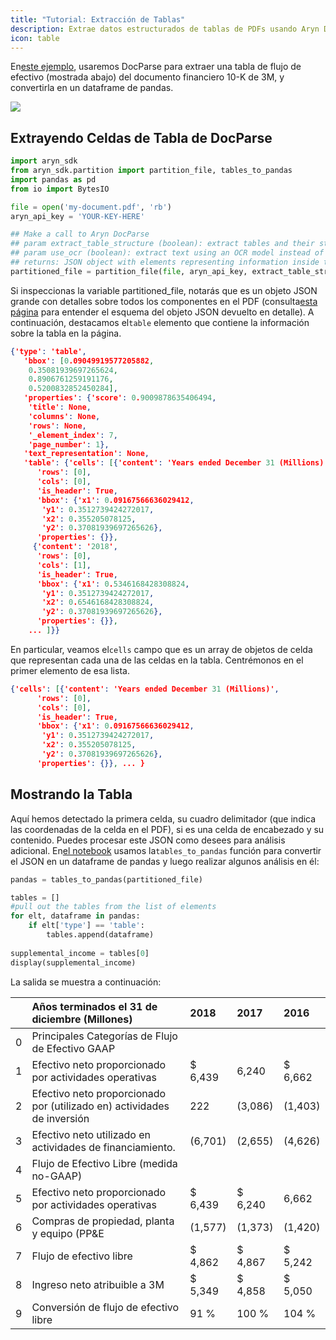 ```yaml
---
title: "Tutorial: Extracción de Tablas"
description: Extrae datos estructurados de tablas de PDFs usando Aryn DocParse
icon: table
---
```


En[este ejemplo](https://colab.research.google.com/drive/1Qpd-llPC-EPzuTwLfnguMnrQk0eclyqJ?usp=sharing), usaremos DocParse para extraer una tabla de flujo de efectivo (mostrada abajo) del documento financiero 10-K de 3M, y convertirla en un dataframe de pandas.

<Frame>
  <img src="../../images/3m_10k_extract.png" />
</Frame>

## Extrayendo Celdas de Tabla de DocParse

```python table_demo.py
import aryn_sdk
from aryn_sdk.partition import partition_file, tables_to_pandas
import pandas as pd
from io import BytesIO

file = open('my-document.pdf', 'rb')
aryn_api_key = 'YOUR-KEY-HERE'

## Make a call to Aryn DocParse
## param extract_table_structure (boolean): extract tables and their structural content. default: False
## param use_ocr (boolean): extract text using an OCR model instead of extracting embedded text in PDF. default: False
## returns: JSON object with elements representing information inside the PDF
partitioned_file = partition_file(file, aryn_api_key, extract_table_structure=True, use_ocr=True)
```

Si inspeccionas la variable partitioned\_file, notarás que es un objeto JSON grande con detalles sobre todos los componentes en el PDF (consulta[esta página](../output_structure) para entender el esquema del objeto JSON devuelto en detalle). A continuación, destacamos el`table` elemento que contiene la información sobre la tabla en la página.

```json output.json
{'type': 'table',
   'bbox': [0.09049919577205882,
    0.35081939697265624,
    0.8906761259191176,
    0.5200832852450284],
   'properties': {'score': 0.9009878635406494,
    'title': None,
    'columns': None,
    'rows': None,
    '_element_index': 7,
    'page_number': 1},
   'text_representation': None,
   'table': {'cells': [{'content': 'Years ended December 31 (Millions)',
      'rows': [0],
      'cols': [0],
      'is_header': True,
      'bbox': {'x1': 0.09167566636029412,
       'y1': 0.3512739424272017,
       'x2': 0.355205078125,
       'y2': 0.37081939697265626},
      'properties': {}},
     {'content': '2018',
      'rows': [0],
      'cols': [1],
      'is_header': True,
      'bbox': {'x1': 0.5346168428308824,
       'y1': 0.3512739424272017,
       'x2': 0.6546168428308824,
       'y2': 0.37081939697265626},
      'properties': {}},
    ... ]}}
```

En particular, veamos el`cells` campo que es un array de objetos de celda que representan cada una de las celdas en la tabla. Centrémonos en el primer elemento de esa lista.

```json cells.json
{'cells': [{'content': 'Years ended December 31 (Millions)',
      'rows': [0],
      'cols': [0],
      'is_header': True,
      'bbox': {'x1': 0.09167566636029412,
       'y1': 0.3512739424272017,
       'x2': 0.355205078125,
       'y2': 0.37081939697265626},
      'properties': {}}, ... }

```

## Mostrando la Tabla

Aquí hemos detectado la primera celda, su cuadro delimitador (que indica las coordenadas de la celda en el PDF), si es una celda de encabezado y su contenido. Puedes procesar este JSON como desees para análisis adicional. En[el notebook](https://colab.research.google.com/drive/1Qpd-llPC-EPzuTwLfnguMnrQk0eclyqJ?usp=sharing) usamos la`tables_to_pandas` función para convertir el JSON en un dataframe de pandas y luego realizar algunos análisis en él:

```python display_table.py
pandas = tables_to_pandas(partitioned_file)

tables = []
#pull out the tables from the list of elements
for elt, dataframe in pandas:
    if elt['type'] == 'table':
        tables.append(dataframe)
        
supplemental_income = tables[0]
display(supplemental_income)
```

La salida se muestra a continuación:

|    | Años terminados el 31 de diciembre (Millones)                           | 2018     | 2017     | 2016     |
| -: | :---------------------------------------------------------------------- | :------- | :------- | :------- |
|  0 | Principales Categorías de Flujo de Efectivo GAAP                        |          |          |          |
|  1 | Efectivo neto proporcionado por actividades operativas                  | \$ 6,439 | 6,240    | \$ 6,662 |
|  2 | Efectivo neto proporcionado por (utilizado en) actividades de inversión | 222      | (3,086)  | (1,403)  |
|  3 | Efectivo neto utilizado en actividades de financiamiento.               | (6,701)  | (2,655)  | (4,626)  |
|  4 | Flujo de Efectivo Libre (medida no-GAAP)                                |          |          |          |
|  5 | Efectivo neto proporcionado por actividades operativas                  | \$ 6,439 | \$ 6,240 | 6,662    |
|  6 | Compras de propiedad, planta y equipo (PP\&E                            | (1,577)  | (1,373)  | (1,420)  |
|  7 | Flujo de efectivo libre                                                 | \$ 4,862 | \$ 4,867 | \$ 5,242 |
|  8 | Ingreso neto atribuible a 3M                                            | \$ 5,349 | \$ 4,858 | \$ 5,050 |
|  9 | Conversión de flujo de efectivo libre                                   | 91 %     | 100 %    | 104 %    |
